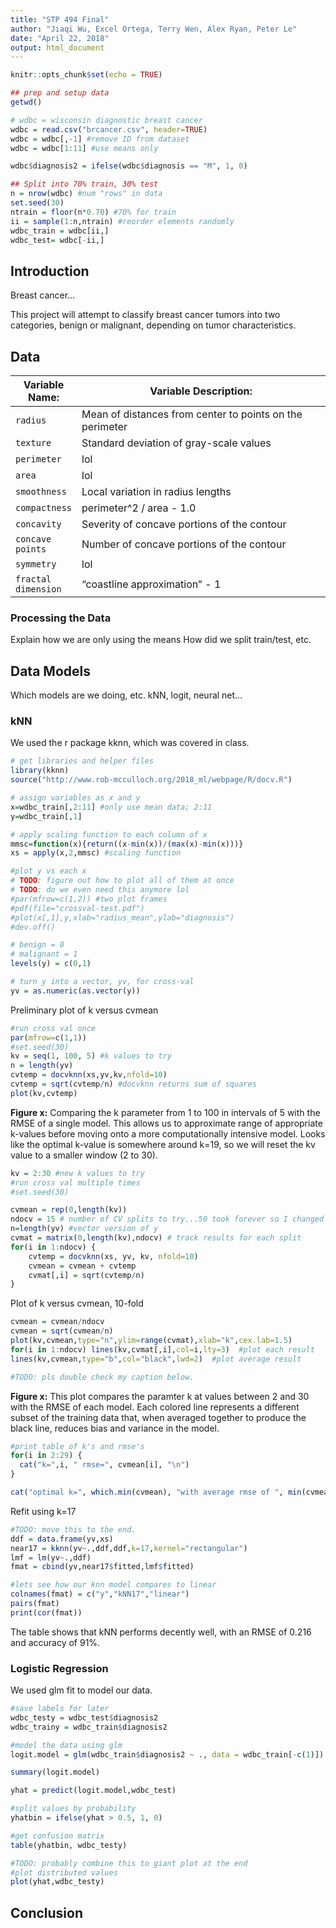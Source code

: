 ```yaml
---
title: "STP 494 Final"
author: "Jiaqi Wu, Excel Ortega, Terry Wen, Alex Ryan, Peter Le"
date: "April 22, 2018"
output: html_document
---
```


```r
knitr::opts_chunk$set(echo = TRUE)
```

```r
## prep and setup data 
getwd()

# wdbc = wisconsin diagnostic breast cancer 
wdbc = read.csv("brcancer.csv", header=TRUE)
wdbc = wdbc[,-1] #remove ID from dataset
wdbc = wdbc[1:11] #use means only

wdbc$diagnosis2 = ifelse(wdbc$diagnosis == "M", 1, 0)

## Split into 70% train, 30% test 
n = nrow(wdbc) #num "rows" in data
set.seed(30) 
ntrain = floor(n*0.70) #70% for train 
ii = sample(1:n,ntrain) #reorder elements randomly
wdbc_train = wdbc[ii,]
wdbc_test= wdbc[-ii,]

```
## Introduction 
Breast cancer... 

This project will attempt to classify breast cancer tumors into two categories, benign or malignant, depending on tumor characteristics. 

## Data
Variable Name:  | Variable Description:
---------------| ---------------------------------------------------------------------------
`radius`         | Mean of distances from center to points on the perimeter 
`texture`         | Standard deviation of gray-scale values
`perimeter`         | lol
`area`         | lol
`smoothness`         | Local variation in radius lengths
`compactness`         | perimeter^2 / area - 1.0
`concavity`         | Severity of concave portions of the contour
`concave points`         | Number of concave portions of the contour 
`symmetry`         | lol
`fractal dimension`         | "coastline approximation" - 1

### Processing the Data 
Explain how we are only using the means 
How did we split train/test, etc. 

## Data Models 
Which models are we doing, etc. 
kNN, logit, neural net... 

### kNN 
We used the r package kknn, which was covered in class. 

```r

# get libraries and helper files 
library(kknn)
source("http://www.rob-mcculloch.org/2018_ml/webpage/R/docv.R")

# assign variables as x and y
x=wdbc_train[,2:11] #only use mean data; 2:11
y=wdbc_train[,1]

# apply scaling function to each column of x
mmsc=function(x){return((x-min(x))/(max(x)-min(x)))}
xs = apply(x,2,mmsc) #scaling function 

#plot y vs each x
# TODO: figure out how to plot all of them at once
# TODO: do we even need this anymore lol 
#par(mfrow=c(1,2)) #two plot frames
#pdf(file="crossval-test.pdf")
#plot(x[,1],y,xlab="radius_mean",ylab="diagnosis")
#dev.off()

# benign = 0
# malignant = 1 
levels(y) = c(0,1)

# turn y into a vector, yv, for cross-val 
yv = as.numeric(as.vector(y))

```


Preliminary plot of k versus cvmean

```r
#run cross val once
par(mfrow=c(1,1)) 
#set.seed(30) 
kv = seq(1, 100, 5) #k values to try
n = length(yv)
cvtemp = docvknn(xs,yv,kv,nfold=10)
cvtemp = sqrt(cvtemp/n) #docvknn returns sum of squares
plot(kv,cvtemp)
```

**Figure x:** Comparing the k parameter from 1 to 100 in intervals of 5 with the RMSE of a single model. This allows us to approximate range of appropriate k-values before moving onto a more computationally intensive model. Looks like the optimal k-value is somewhere around k=19, so we will reset the kv value to a smaller window (2 to 30).

```r

kv = 2:30 #new k values to try
#run cross val multiple times 
#set.seed(30) 

cvmean = rep(0,length(kv))
ndocv = 15 # number of CV splits to try...50 took forever so I changed to 10
n=length(yv) #vector version of y
cvmat = matrix(0,length(kv),ndocv) # track results for each split
for(i in 1:ndocv) {
    cvtemp = docvknn(xs, yv, kv, nfold=10)
    cvmean = cvmean + cvtemp
    cvmat[,i] = sqrt(cvtemp/n)
}
```

Plot of k versus cvmean, 10-fold 

```r
cvmean = cvmean/ndocv
cvmean = sqrt(cvmean/n)
plot(kv,cvmean,type="n",ylim=range(cvmat),xlab="k",cex.lab=1.5)
for(i in 1:ndocv) lines(kv,cvmat[,i],col=i,lty=3)  #plot each result
lines(kv,cvmean,type="b",col="black",lwd=2)  #plot average result

#TODO: pls double check my caption below. 

```

**Figure x:** This plot compares the paramter k at values between 2 and 30 with the RMSE of each model. Each colored line represents a different subset of the training data that, when averaged together to produce the black line, reduces bias and variance in the model.


```r
#print table of k's and rmse's
for(i in 2:29) {
  cat("k=",i, " rmse=", cvmean[i], "\n")  
} 

cat("optimal k=", which.min(cvmean), "with average rmse of ", min(cvmean), "\n")

```


Refit using k=17


```r
#TODO: move this to the end. 
ddf = data.frame(yv,xs)
near17 = kknn(yv~.,ddf,ddf,k=17,kernel="rectangular")
lmf = lm(yv~.,ddf)
fmat = cbind(yv,near17$fitted,lmf$fitted)

#lets see how our knn model compares to linear 
colnames(fmat) = c("y","kNN17","linear")
pairs(fmat)
print(cor(fmat))

```

The table shows that kNN performs decently well, with an RMSE of 0.216 and accuracy of 91%. 

### Logistic Regression
We used glm fit to model our data. 

``` r

#save labels for later
wdbc_testy = wdbc_test$diagnosis2
wdbc_trainy = wdbc_train$diagnosis2 

#model the data using glm
logit.model = glm(wdbc_train$diagnosis2 ~ ., data = wdbc_train[-c(1)]) 

summary(logit.model)
```

```r

yhat = predict(logit.model,wdbc_test)

#split values by probability
yhatbin = ifelse(yhat > 0.5, 1, 0)

#get confusion matrix
table(yhatbin, wdbc_testy)

```


```r
#TODO: probably combine this to giant plot at the end 
#plot distributed values
plot(yhat,wdbc_testy)
```

## Conclusion